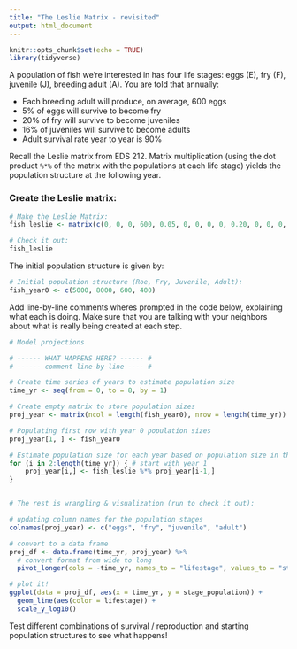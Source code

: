```yaml
---
title: "The Leslie Matrix - revisited"
output: html_document
---
```


```r
knitr::opts_chunk$set(echo = TRUE)
library(tidyverse)
```

A population of fish we're interested in has four life stages: eggs (E), fry (F), juvenile (J), breeding adult (A). You are told that annually:

- Each breeding adult will produce, on average, 600 eggs
- 5% of eggs will survive to become fry
- 20% of fry will survive to become juveniles
- 16% of juveniles will survive to become adults
- Adult survival rate year to year is 90%

Recall the Leslie matrix from EDS 212. Matrix multiplication (using the dot product `%*%` of the matrix with the populations at each life stage) yields the population structure at the following year. 

### Create the Leslie matrix:

```r
# Make the Leslie Matrix:
fish_leslie <- matrix(c(0, 0, 0, 600, 0.05, 0, 0, 0, 0, 0.20, 0, 0, 0, 0, 0.16, 0.9), nrow = 4, ncol = 4, byrow = TRUE)

# Check it out: 
fish_leslie
```

The initial population structure is given by: 
```r
# Initial population structure (Roe, Fry, Juvenile, Adult): 
fish_year0 <- c(5000, 8000, 600, 400)
```


Add line-by-line comments wheres prompted in the code below, explaining what each is doing. Make sure that you are talking with your neighbors about what is really being created at each step. 

```r
# Model projections

# ------ WHAT HAPPENS HERE? ------ #
# ------ comment line-by-line ---- #

# Create time series of years to estimate population size
time_yr <- seq(from = 0, to = 8, by = 1)

# Create empty matrix to store population sizes
proj_year <- matrix(ncol = length(fish_year0), nrow = length(time_yr))

# Populating first row with year 0 population sizes
proj_year[1, ] <- fish_year0

# Estimate population size for each year based on population size in the previous year
for (i in 2:length(time_yr)) { # start with year 1
    proj_year[i,] <- fish_leslie %*% proj_year[i-1,]
}


# The rest is wrangling & visualization (run to check it out):

# updating column names for the population stages
colnames(proj_year) <- c("eggs", "fry", "juvenile", "adult")

# convert to a data frame
proj_df <- data.frame(time_yr, proj_year) %>% 
  # convert format from wide to long
  pivot_longer(cols = -time_yr, names_to = "lifestage", values_to = "stage_population")

# plot it!
ggplot(data = proj_df, aes(x = time_yr, y = stage_population)) +
  geom_line(aes(color = lifestage)) +
  scale_y_log10()

```

Test different combinations of survival / reproduction and starting population structures to see what happens! 
